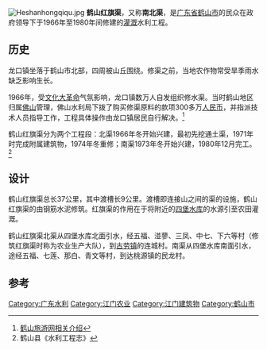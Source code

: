
[[Image:Heshanhongqiqu.jpg|thumb]]
'''鹤山红旗渠'''，又称'''南北渠'''，是[[广东省|广东省]][[鹤山市|鹤山市]]的民众在政府领导下于1966年至1980年间修建的[[灌溉|灌溉]]水利工程。

== 历史 ==
龙口镇坐落于鹤山市北部，四周被山丘围绕。修渠之前，当地农作物常受旱季雨水缺乏影响生长。

1966年，受[[文化大革命|文化大革命]]气氛影响，龙口镇数万人自发组织修水渠。当时鹤山地区归属[[佛山|佛山]]管理，佛山水利局下拨了购买修渠原料的款项300多万[[人民币|人民币]]，并指派技术人员指导工作，工程具体操作由龙口镇居民自行解决。<ref name='鹤山旅游'>[http://travel.heshan.gov.cn/news.asp?id=878 鹤山旅游网相关介绍]{{dead link|date=2018年5月 |bot=InternetArchiveBot |fix-attempted=yes }}</ref>

鹤山红旗渠分为两个工程段：北渠1966年冬开始兴建，最初先挖通土渠，1971年时完成附属建筑物，1974年冬重修；南渠1973年冬开始兴建，1980年12月完工。<ref>鹤山县《水利工程志》</ref>

== 设计 ==
鹤山红旗渠总长37公里，其中渡槽长9公里。渡槽即连接山之间的渠的设施，鹤山红旗渠的由钢筋水泥修筑。红旗渠的作用在于将附近的[[四堡水库|四堡水库]]的水源引至农田灌溉。

鹤山红旗渠北渠从四堡水库北面引水，经五福、湴蓼、三凤、中七、下六等村（修筑红旗渠时称为农业生产大队），到[[古劳镇|古劳镇]]的连城村。南渠从四堡水库南面引水，途经五福、七莲、那白、青文等村，到达桃源镇的民龙村。

== 参考 ==
{{Reflist}}

[[Category:广东水利|Category:广东水利]]
[[Category:江门农业|Category:江门农业]]
[[Category:江门建筑物|Category:江门建筑物]]
[[Category:鹤山市|Category:鹤山市]]